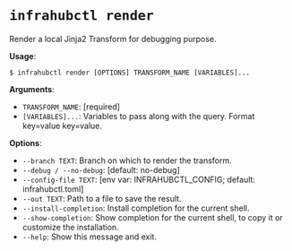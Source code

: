 # `infrahubctl render`

Render a local Jinja2 Transform for debugging purpose.

**Usage**:

```console
$ infrahubctl render [OPTIONS] TRANSFORM_NAME [VARIABLES]...
```

**Arguments**:

* `TRANSFORM_NAME`: [required]
* `[VARIABLES]...`: Variables to pass along with the query. Format key=value key=value.

**Options**:

* `--branch TEXT`: Branch on which to render the transform.
* `--debug / --no-debug`: [default: no-debug]
* `--config-file TEXT`: [env var: INFRAHUBCTL_CONFIG; default: infrahubctl.toml]
* `--out TEXT`: Path to a file to save the result.
* `--install-completion`: Install completion for the current shell.
* `--show-completion`: Show completion for the current shell, to copy it or customize the installation.
* `--help`: Show this message and exit.
